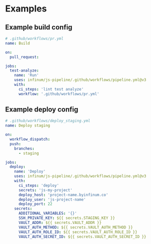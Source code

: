 # Examples 

## Example build config

```yaml
# .github/workflows/pr.yml
name: Build

on:
  pull_request:

jobs:
  test-analyze:
    name: 'Run'
    uses: infinum/js-pipeline/.github/workflows/pipeline.yml@v3
    with:
      ci_steps: 'lint test analyze'
      workflow: '.github/workflows/pr.yml'

```

## Example deploy config

```yaml
# .github/workflows/deploy_staging.yml
name: Deploy staging

on:
  workflow_dispatch:
  push:
    branches:
      - staging

jobs:
  deploy:
    name: 'Deploy'
    uses: infinum/js-pipeline/.github/workflows/pipeline.yml@v3
    with:
      ci_steps: 'deploy'
      secrets: 'js-my-project'
      deploy_host: 'project-name.byinfinum.co'
      deploy_user: 'js-project-name'
      deploy_port: 22
    secrets:
      ADDITIONAL_VARIABLES: '{}'
      SSH_PRIVATE_KEY: ${{ secrets.STAGING_KEY }}
      VAULT_ADDR: ${{ secrets.VAULT_ADDR }}
      VAULT_AUTH_METHOD: ${{ secrets.VAULT_AUTH_METHOD }}
      VAULT_AUTH_ROLE_ID: ${{ secrets.VAULT_AUTH_ROLE_ID }}
      VAULT_AUTH_SECRET_ID: ${{ secrets.VAULT_AUTH_SECRET_ID }}
```